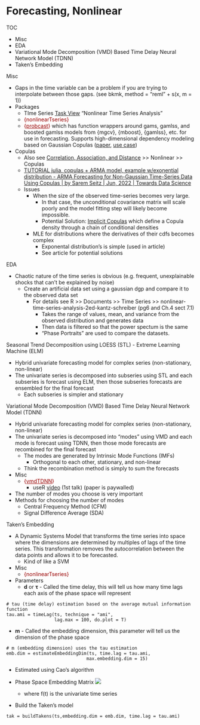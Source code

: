 # Forecasting, Nonlinear

TOC

* Misc
* EDA
* Variational Mode Decomposition (VMD) Based Time Delay Neural Network Model (TDNN)
* Taken's Embedding




Misc

* Gaps in the time variable can be a problem if you are trying to interpolate between those gaps. (see bkmk, method = "reml" + s(x, m = 1))
* Packages
	* TIme Series [Task View](http://cran.r-project.org/web/views/TimeSeries.html) "Nonlinear Time Series Analysis"
	* [{nonlinearTseries}]{style='color: #990000'}
	* [{]{style='color: #990000'}[probcast](https://github.com/jbrowell/ProbCast){style='color: #990000'}[}]{style='color: #990000'} which has function wrappers around gams, gamlss, and boosted gamlss models from {mgcv}, {mboost}, {gamlss}, etc. for use in forecasting. Supports high-dimensional dependency modeling based on Gaussian Copulas ([paper](http://www.jethrobrowell.com/uploads/4/5/4/0/45405281/probcast___pmaps2020.pdf), [use case](https://forecasting.svetunkov.ru/en/2023/05/09/probabilistic-forecasting-of-hourly-emergency-department-arrivals/))
* Copulas
	* Also see [Correlation, Association, and Distance](Correlation, Association, and Distance) >> Nonlinear >> Copulas
	* [TUTORIAL julia, copulas + ARMA model, example w/exonential distribution - ARMA Forecasting for Non-Gaussian Time-Series Data Using Copulas | by Sarem Seitz | Jun, 2022 | Towards Data Science](https://towardsdatascience.com/arma-forecasting-for-non-gaussian-time-series-data-using-copulas-45a3a28f69e5)
	* Issues
		* When the size of the observed time-series becomes very large.
			* In that case, the unconditional covariance matrix will scale poorly and the model fitting step will likely become impossible.
			* Potential Solution: [Implicit Copulas](https://arxiv.org/pdf/2109.04718.pdf) which define a Copula density through a chain of conditional densities
		* MLE for distributions where the derivatives of their cdfs becomes complex
			* Exponental distribution's is simple (used in article)
			* See article for potential solutions



EDA

* Chaotic nature of the time series is obvious (e.g. frequent, unexplainable shocks that can't be explained by noise)
	* Create an artificial data set using a gaussian dgp and compare it to the observed data set
		* For details see R >> Documents >> Time Series >> nonlinear-time-series-analysis-2ed-kantz-schreiber (pg6 and Ch.4 sect 7.1)
			* Takes the range of values, mean, and variance from the observed distribution and generates data
			* Then data is filtered so that the power spectum is the same
			* "Phase Portraits" are used to compare the datasets.



Seasonal Trend Decomposition using LOESS (STL) - Extreme Learning Machine (ELM)

* Hybrid univariate forecasting model for complex series (non-stationary, non-linear)
* The univariate series is decomposed into subseries using STL and each subseries is forecast using ELM, then those subseries forecasts are ensembled for the final forecast
	* Each subseries is simpler and stationary



Variational Mode Decomposition (VMD) Based Time Delay Neural Network Model (TDNN)

* Hybrid univariate forecasting model for complex series (non-stationary, non-linear)
* The univariate series is decomposed into "modes" using VMD and each mode is forecast using TDNN, then those mode forecasts are recombined for the final forecast
	* The modes are generated by Intrinsic Mode Functions (IMFs)
		* Orthogonal to each other, stationary, and non-linear
	* Think the recombination method is simply to sum the forecasts
* Misc
	* [{]{style='color: #990000'}[vmdTDNN](https://cran.r-project.org/web/packages/vmdTDNN/index.html){style='color: #990000'}[}]{style='color: #990000'}
		* useR [video](https://www.youtube.com/watch?v=B8rjfZECSeg&list=PL77T87Q0eoJhayMV5-dRZHiGPqJVM1WnB&index=9) (1st talk) (paper is paywalled)
* The number of modes you choose is very important
* Methods for choosing the number of modes
	* Central Frequency Method (CFM)
	* Signal Difference Average (SDA)



Taken's Embedding

* A Dynamic Systems Model that transforms the time series into space where the dimensions are determined by multiples of lags of the time series. This transformation removes the autocorrelation between the data points and allows it to be forecasted.
	* Kind of like a SVM
* Misc
	* [{nonlinearTseries}]{style='color: #990000'}
* Parameters
	* **d** or **τ** - Called the time delay, this will tell us how many time lags each axis of the phase space will represent

```
# tau (time delay) estimation based on the average mutual information function
tau.ami = timeLag(ts, technique = "ami", 
                  lag.max = 100, do.plot = T)
```

* **m** - Called the embedding dimension, this parameter will tell us the dimension of the phase space

```
# m (embedding dimension) uses the tau estimation
emb.dim = estimateEmbeddingDim(ts, time.lag = tau.ami,
                              max.embedding.dim = 15)
```

* Estimated using Cao’s algorithm

* Phase Space Embedding Matrix ![](./_resources/Forecasting,_Nonlinear.resources/1-gLSfAY43eOYZAATisoUOlA.png)
	* where f(t) is the univariate time series
* Build the Taken's model

```
tak = buildTakens(ts,embedding.dim = emb.dim, time.lag = tau.ami)
```















